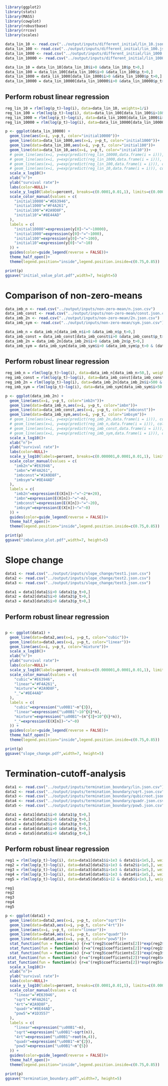 ```r
library(ggplot2)
library(stats)
library(MASS)
library(cowplot)
library(robustbase)
library(rrcov)
library(scales)
```


```r
data_lin_10 <- read.csv("../output/inputs/different_initial/lin_10.json.csv")
data_lin_100 <- read.csv("../output/inputs/different_initial/lin_100.json.csv")
data_lin_1000 <- read.csv("../output/inputs/different_initial/lin_1000.json.csv")
data_lin_10000 <- read.csv("../output/inputs/different_initial/lin_10000.json.csv")

data_lin_10 = data_lin_10[data_lin_10$i>0 &data_lin_10$p_t>0,]
data_lin_100 = data_lin_100[data_lin_100$i>0 &data_lin_100$p_t>0,]
data_lin_1000 = data_lin_1000[data_lin_1000$i>0 &data_lin_1000$p_t>0,]
data_lin_10000 = data_lin_10000[data_lin_10000$i>0 &data_lin_10000$p_t>0 & (data_lin_10000$i<10000 | data_lin_10000$i%%10 == 0),]

```


## Perform robust linear regression

```r
reg_lin_10 = rlm(log(p_t)~log(i), data=data_lin_10, weights=1/i)
reg_lin_100 = rlm(log(p_t)~log(i), data=data_lin_100[data_lin_100$i>10&data_lin_100$i<1e4,], weights=1/i)
reg_lin_1000 = rlm(log(p_t)~log(i), data=data_lin_1000[data_lin_1000$i>1e2 & data_lin_1000$i<1e5,], weights=1/i)
reg_lin_10000 = rlm(log(p_t)~log(i), data=data_lin_10000[data_lin_10000$i>1e3 & data_lin_10000$i<8e5,], weights=1/i)
```


```r
p <- ggplot(data_lin_10000) +
  geom_line(aes(x=i, y=p_t, color="initial10000"))+
  geom_line(data=data_lin_1000,aes(x=i, y=p_t, color="initial1000"))+
  geom_line(data=data_lin_100,aes(x=i, y=p_t, color="initial100"))+
  geom_line(data=data_lin_10,aes(x=i, y=p_t, color="initial10"))+
  # geom_line(aes(x=i, y=exp(predict(reg_lin_10000,data.frame(i = i))), color="initial10000"), linetype=2)+
  # geom_line(aes(x=i, y=exp(predict(reg_lin_1000,data.frame(i = i))), color="initial1000"), linetype=2)+
  # geom_line(aes(x=i, y=exp(predict(reg_lin_100,data.frame(i = i))), color="initial100"), linetype=2)+
  # geom_line(aes(x=i, y=exp(predict(reg_lin_10,data.frame(i = i))), color="initial10"), linetype=2)+
  scale_x_log10()+
  xlab("n")+
  ylab("survival rate")+
  labs(color=NULL)+
  scale_y_log10(labels=percent, breaks=c(0.0001,0.01,1), limits=c(0.00001, 10))+
  scale_color_manual(values = c(
    "initial10000"="#E63946",
    "initial1000"="#F4A261",
    "initial100"="#2A9D8F",
    "initial10"="#8E44AD"
  ),
  labels = c(
    "initial10000"=expression(y[0]~"="~10000), 
    "initial1000"=expression(y[0]~"="~1000), 
    "initial100"=expression(y[0]~"="~100), 
    "initial10"=expression(y[0]~"="~10)
  )) +
  guides(color=guide_legend(reverse = FALSE))+
  theme_half_open()+
  theme(legend.position="inside",legend.position.inside=c(0.75,0.85))

print(p)
ggsave("initial_value_plot.pdf",width=7, height=5)
```





# Comparison of non-zero-means


```r
data_imb_n <- read.csv("../output/inputs/non-zero-mean/n.json.csv")
data_imb_const <- read.csv("../output/inputs/non-zero-mean/const.json.csv")
data_imb_2n <- read.csv("../output/inputs/non-zero-mean/2n.json.csv")
data_imb_sym <- read.csv("../output/inputs/non-zero-mean/sym.json.csv")

data_imb_n = data_imb_n[data_imb_n$i>0 &data_imb_n$p_t>0,]
data_imb_const = data_imb_const[data_imb_const$i>0 &data_imb_const$p_t>0,]
data_imb_2n = data_imb_2n[data_imb_2n$i>0 &data_imb_2n$p_t>0,]
data_imb_sym = data_imb_sym[data_imb_sym$i>0 &data_imb_sym$p_t>0 & (data_imb_sym$i<10000 | data_imb_sym$i%%10 == 0),]

```


## Perform robust linear regression

```r
reg_imb_n = rlm(log(p_t)~log(i), data=data_imb_n[data_imb_n>50,], weights=1/i)
reg_imb_const = rlm(log(p_t)~log(i), data=data_imb_const[data_imb_const$i>50&data_imb_const$i<1e4,], weights=1/i)
reg_imb_2n = rlm(log(p_t)~log(i), data=data_imb_2n[data_imb_2n$i>500 & data_imb_2n$i<1e5,], weights=1/i)
reg_imb_sym = rlm(log(p_t)~log(i), data=data_imb_sym[data_imb_sym$i>50 & data_imb_sym$i<8e5,], weights=1/i)
```


```r
p <- ggplot(data_imb_2n) +
  geom_line(aes(x=i, y=p_t, color="imb2n"))+
  geom_line(data=data_imb_n,aes(x=i, y=p_t, color="imbn"))+
  geom_line(data=data_imb_const,aes(x=i, y=p_t, color="imbconst"))+
  geom_line(data=data_imb_sym,aes(x=i, y=p_t, color="imbsym"))+
  # geom_line(aes(x=i, y=exp(predict(reg_imb_2n,data.frame(i = i))), color="imb2n"), linetype=2)+
  # geom_line(aes(x=i, y=exp(predict(reg_imb_n,data.frame(i = i))), color="imbn"), linetype=2)+
  # geom_line(aes(x=i, y=exp(predict(reg_imb_const,data.frame(i = i))), color="imbconst"), linetype=2)+
  # geom_line(aes(x=i, y=exp(predict(reg_imb_sym,data.frame(i = i))), color="imbsym"), linetype=2)+
  scale_x_log10()+
  xlab("n")+
  ylab("survival rate")+
  labs(color=NULL)+
  scale_y_log10(labels=percent, breaks=c(0.000001,0.0001,0.01,1), limits=c(0.00001, 10))+
  scale_color_manual(values = c(
    "imb2n"="#E63946",
    "imbn"="#F4A261",
    "imbconst"="#2A9D8F",
    "imbsym"="#8E44AD"
  ),
  labels = c(
    "imb2n"=expression(E(X[n])~"="~2*n+20), 
    "imbn"=expression(E(X[n])~"="~n), 
    "imbconst"=expression(E(X[n])~"="~20), 
    "imbsym"=expression(E(X[n])~"="~0)
  )) +
  guides(color=guide_legend(reverse = FALSE))+
  theme_half_open()+
  theme(legend.position="inside",legend.position.inside=c(0.75,0.85))

print(p)
ggsave("imbalance_plot.pdf",width=7, height=5)
```



# Slope change


```r
data1 <- read.csv("../output/inputs/slope_change/test1.json.csv")
data2 <- read.csv("../output/inputs/slope_change/test2.json.csv")
data3 <- read.csv("../output/inputs/slope_change/test3.json.csv")

data1 = data1[data1$i>0 &data1$p_t>0,]
data2 = data2[data2$i>0 &data2$p_t>0,]
data3 = data3[data3$i>0 &data3$p_t>0,]


```


## Perform robust linear regression

```r
```


```r
p <- ggplot(data1) +
  geom_line(data=data2,aes(x=i, y=p_t, color="cubic"))+
  geom_line(data=data3,aes(x=i, y=p_t, color="linear"))+
  geom_line(aes(x=i, y=p_t, color="mixture"))+
  scale_x_log10()+
  xlab("n")+
  ylab("survival rate")+
  labs(color=NULL)+
  scale_y_log10(labels=percent, breaks=c(0.000001,0.0001,0.01,1), limits=c(0.00001, 10))+
  scale_color_manual(values = c(
    "cubic"="#E63946",
    "linear"="#F4A261",
    "mixture"="#2A9D8F",
    "_"="#8E44AD"
  ),
  labels = c(
    "cubic"=expression("\u00B1"~n^{3}), 
    "linear"=expression("\u00B1"~10^{6}*n), 
    "mixture"=expression("\u00B1"~(n^{3}+10^{6}*n)), 
    "_"=expression(E(X[n])~"="~0)
  )) +
  guides(color=guide_legend(reverse = FALSE))+
  theme_half_open()+
  theme(legend.position="inside",legend.position.inside=c(0.75,0.85))

print(p)
ggsave("slope_change.pdf",width=7, height=5)
```



# Termination-cutoff-analysis
```r
data1 <- read.csv("../output/inputs/termination_boundary/lin.json.csv")
data2 <- read.csv("../output/inputs/termination_boundary/sqrt.json.csv")
data3 <- read.csv("../output/inputs/termination_boundary/qubicroot.json.csv")
data4 <- read.csv("../output/inputs/termination_boundary/quadr.json.csv")
data5 <- read.csv("../output/inputs/termination_boundary/pow5.json.csv")

data1 = data1[data1$i>0 &data1$p_t>0,]
data2 = data2[data2$i>0 &data2$p_t>0,]
data3 = data3[data3$i>0 &data3$p_t>0,]
data4 = data4[data4$i>0 &data4$p_t>0,]
data5 = data5[data5$i>0 &data5$p_t>0,]
```


## Perform robust linear regression

```r
reg1 = rlm(log(p_t)~log(i), data=data1[data1$i>1e3 & data1$i<1e5,], weights=1/i)
reg2 = rlm(log(p_t)~log(i), data=data2[data2$i>1e3 & data2$i<1e5,], weights=1/i)
reg3 = rlm(log(p_t)~log(i), data=data3[data3$i>1e3 & data3$i<1e5,], weights=1/i)
reg4 = rlm(log(p_t)~log(i), data=data4[data4$i>1e3 & data4$i<1e5,], weights=1/i)
reg5 = rlm(log(p_t)~log(i), data=data5[data5$i>12 & data5$i<1e3,], weights=1/i)

reg1
reg2
reg3
reg4
reg5
```


```r
p <- ggplot(data1) +
  geom_line(data=data2,aes(x=i, y=p_t, color="sqrt"))+
  geom_line(data=data3,aes(x=i, y=p_t, color="4rt"))+
  geom_line(aes(x=i, y=p_t, color="linear"))+
  geom_line(data=data4,aes(x=i, y=p_t, color="quadr"))+
  geom_line(data=data5,aes(x=i, y=p_t, color="pow5"))+
  stat_function(fun = function(x) {r=x^(reg2$coefficients[2])*exp(reg2$coefficients[1]); return(r)}, aes(color="sqrt"),linetype="dashed")+
  stat_function(fun = function(x) {r=x^(reg1$coefficients[2])*exp(reg1$coefficients[1]); return(r)}, aes(color="linear"),linetype="dashed")+
  stat_function(fun = function(x) {r=x^(reg3$coefficients[2])*exp(reg3$coefficients[1]); return(r)}, aes(color="4rt"),linetype="dashed")+
 stat_function(fun = function(x) {r=x^(reg4$coefficients[2])*exp(reg4$coefficients[1]); return(r)}, aes(color="quadr"),linetype="dashed")+
 stat_function(fun = function(x) {r=x^(reg5$coefficients[2])*exp(reg5$coefficients[1]); return(r)}, aes(color="pow5"),linetype="dashed")+
  scale_x_log10()+
  xlab("n")+
  ylab("survival rate")+
  labs(color=NULL)+
  scale_y_log10(labels=percent, breaks=c(0.0001,0.01,1), limits=c(0.00001, 10))+
  scale_color_manual(values = c(
    "linear"="#E63946",
    "sqrt"="#F4A261",
    "4rt"="#2A9D8F",
    "quadr"="#8E44AD",
    "pow5"="#1D3557"
  ),
  labels = c(
    "linear"=expression("\u00B1"~n), 
    "sqrt"=expression("\u00B1"~sqrt(n)), 
    "4rt"=expression("\u00B1"~root(n,4)), 
    "quadr"=expression("\u00B1"~n^{2}),
    "pow5"=expression("\u00B1"~n^{5})
  )) +
  guides(color=guide_legend(reverse = FALSE))+
  theme_half_open()+
  theme(legend.position="inside",legend.position.inside=c(0.75,0.85))

print(p)
ggsave("termination_boundary.pdf",width=7, height=5)
```